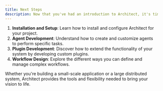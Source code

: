 ```yaml
---
title: Next Steps
description: Now that you've had an introduction to Architect, it's time to dive deeper into the framework. Below are some recommended next steps:
---
```


1. **Installation and Setup**: Learn how to install and configure Architect for your project.
2. **Agent Development**: Understand how to create and customize agents to perform specific
   tasks.
3. **Plugin Development**: Discover how to extend the functionality of your system by developing
   custom plugins.
4. **Workflow Design**: Explore the different ways you can define and manage complex workflows.

Whether you're building a small-scale application or a large distributed system, Architect
provides the tools and flexibility needed to bring your vision to life.
